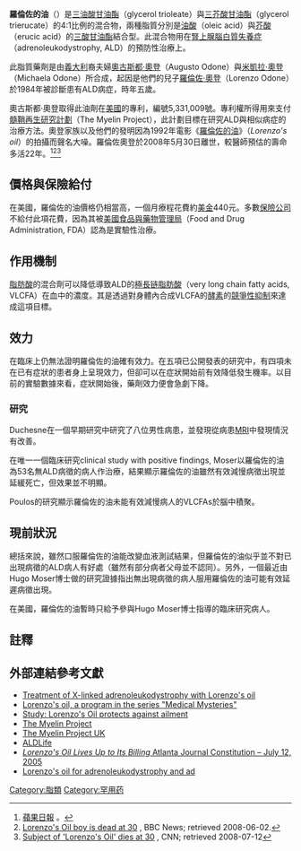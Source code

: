 {{noteTA
|1=病症
}}
{{medical}}

{{dablink|本文內容為對於[[腎上腺腦白質失養症|腎上腺腦白質失養症]]（adrenoleukodystrophy, ALD）治療上所採用的羅倫佐的油。同名電影請見[[奇蹟_(1992年電影)|羅倫佐的油 (電影)]]}}

'''羅倫佐的油'''（{{lang|en|Lorenzo's oil}}）是[[三油酸甘油酯|三油酸甘油酯]]（glycerol trioleate）與[[三芥酸甘油酯|三芥酸甘油酯]]（glycerol trierucate）的4:1比例的混合物，兩種脂質分別是[[油酸|油酸]]（oleic acid）與[[芥酸|芥酸]]（erucic acid）的[[三酸甘油酯|三酸甘油酯]]結合型。此混合物用在[[腎上腺腦白質失養症|腎上腺腦白質失養症]]（adrenoleukodystrophy, ALD）的預防性治療上。

此脂質藥劑是由[[義大利|義大利]]裔夫婦[[奧古斯都·奧登|奧古斯都·奧登]]（Augusto Odone）與[[米凱拉·奧登|米凱拉·奧登]]（Michaela Odone）所合成，起因是他們的兒子[[羅倫佐·奧登|羅倫佐·奧登]]（Lorenzo Odone）於1984年被診斷患有ALD病症，時年五歲。

奧古斯都·奧登取得此油劑在[[美國|美國]]的專利，編號5,331,009號。專利權所得用來支付[[髓鞘再生研究計劃|髓鞘再生研究計劃]]（The Myelin Project），此計劃目標在研究ALD與相似病症的治療方法。奧登家族以及他們的發明因為1992年電影《[[奇蹟_(1992年電影)|羅倫佐的油]]》（''Lorenzo's oil''）的拍攝而聲名大噪。羅倫佐奧登於2008年5月30日離世，較醫師預估的壽命多活22年。<ref>[http://1-apple.com.tw/index.cfm?Fuseaction=Article&Sec_ID=3&ShowDate=20080601&IssueID=20080601&art_id=30608639&NewsType=1&SubSec=11 蘋果日報] {{Wayback|url=http://1-apple.com.tw/index.cfm?Fuseaction=Article&Sec_ID=3&ShowDate=20080601&IssueID=20080601&art_id=30608639&NewsType=1&SubSec=11 |date=20081205031357 }}。</ref><ref>[http://news.bbc.co.uk/2/hi/americas/7429221.stm  Lorenzo's Oil boy is dead at 30] {{Wayback|url=http://news.bbc.co.uk/2/hi/americas/7429221.stm |date=20210411022435 }}, BBC News; retrieved 2008-06-02.</ref><ref>[http://edition.cnn.com/2008/US/05/30/lorenzo.odone.ap/  Subject of 'Lorenzo's Oil' dies at 30] {{Wayback|url=http://edition.cnn.com/2008/US/05/30/lorenzo.odone.ap/ |date=20080717115741 }}, CNN; retrieved 2008-07-12</ref>

== 價格與保險給付 ==
在美國，羅倫佐的油價格仍相當高，一個月療程花費約[[美金|美金]]440元。多數[[保險公司|保險公司]]不給付此項花費，因為其被[[美國食品與藥物管理局|美國食品與藥物管理局]]（Food and Drug Administration, FDA）認為是實驗性治療。

== 作用機制 ==
[[脂肪酸|脂肪酸]]的混合劑可以降低導致ALD的[[極長链脂肪酸|極長链脂肪酸]]（very long chain fatty acids, VLCFA）在血中的濃度。其是透過對身體內合成VLCFA的[[酵素|酵素]]的[[競爭性抑制|競爭性抑制]]來達成這項目標。

== 效力 ==
在臨床上仍無法證明羅倫佐的油確有效力。在五項已公開發表的研究中，有四項未在已有症狀的患者身上呈現效力，但卻可以在症狀開始前有效降低發生機率。以目前的實驗數據來看，症狀開始後，藥劑效力便會急劇下降。

=== 研究 ===
Duchesne在一個早期研究中研究了八位男性病患，並發現從病患[[MRI|MRI]]中發現情況有改善。

在唯一一個臨床研究clinical study with positive findings, Moser以羅倫佐的油為53名無ALD病徵的病人作治療，結果顯示羅倫佐的油雖然有效減慢病徵出現並延緩死亡，但效果並不明顯。

Poulos的研究顯示羅倫佐的油未能有效減慢病人的VLCFAs於腦中積聚。

== 現前狀況 ==
總括來說，雖然口服羅倫佐的油能改變血液測試結果，但羅倫佐的油似乎並不對已出現病徵的ALD病人有好處（雖然有部分病者父母並不認同）。另外，一個最近由Hugo Moser博士做的研究證據指出無出現病徵的病人服用羅倫佐的油可能有效延遲病徵出現。

在美國，羅倫佐的油暫時只給予參與Hugo Moser博士指導的臨床研究病人。

==註釋==
<div class="references-small">
<references />
</div>

==外部連結參考文獻==
{{div col|cols=2}}
* [http://www.ncbi.nlm.nih.gov/entrez/query.fcgi?cmd=Retrieve&db=pubmed&dopt=Abstract&list_uids=10449544 Treatment of X-linked adrenoleukodystrophy with Lorenzo's oil]
* [http://news.bbc.co.uk/2/hi/health/3907559.stm Lorenzo's oil, a program in the series "Medical Mysteries"] {{Wayback|url=http://news.bbc.co.uk/2/hi/health/3907559.stm |date=20210504224452 }}
* [http://www.usatoday.com/news/health/2005-07-11-lorenzos-oil_x.htm Study: Lorenzo's Oil protects against ailment] {{Wayback|url=http://www.usatoday.com/news/health/2005-07-11-lorenzos-oil_x.htm |date=20120623170205 }}
* [http://www.myelin.org The Myelin Project] {{Wayback|url=http://www.myelin.org/ |date=20061212074259 }}
* [http://www.myelinproject.co.uk The Myelin Project UK] {{Wayback|url=http://www.myelinproject.co.uk/ |date=20210324225514 }}
* [http://www.aldlife.org/ ALDLife] {{Wayback|url=http://www.aldlife.org/ |date=20190509144822 }}
* [https://web.archive.org/web/20061212074259/http://www.myelin.org/atlantajournal.htm ''Lorenzo's Oil Lives Up to Its Billing'' Atlanta Journal Constitution – July 12, 2005]
* [https://web.archive.org/web/20061203023756/http://www.jr2.ox.ac.uk/bandolier/booth/neurol/lorenz.html Lorenzo's oil for adrenoleukodystrophy and ad]
{{div col end}}

[[Category:脂類|Category:脂類]]
[[Category:罕用药|Category:罕用药]]